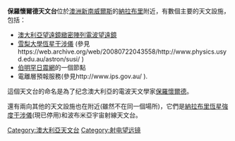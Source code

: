{{coord|-30.314|149.562|dim:2000_region:AU|display=title}}
'''保羅懷爾德天文台'''位於[[澳洲|澳洲]][[新南威爾斯|新南威爾斯]]的[[納拉布里|納拉布里]]附近，有數個主要的天文設施，包括：

* [[澳大利亞望遠鏡緻密陣列|澳大利亞望遠鏡緻密陣列]][[電波望遠鏡|電波望遠鏡]]
* [[雪梨大學恆星干涉儀|雪梨大學恆星干涉儀]] (參見https://web.archive.org/web/20080722043558/http://www.physics.usyd.edu.au/astron/susi/ )
* [[伯明罕日震網|伯明罕日震網]]的一個節點
*電離層預報服務(參見http://www.ips.gov.au/ {{Wayback|url=http://www.ips.gov.au/ |date=20201021012429 }} ).

這個天文台的命名是為了纪念澳大利亞的電波天文學家[[保羅懷爾德|保羅懷爾德]]。

還有兩向其他的天文設施也在附近(雖然不在同一個場所)，它們是[[納拉布里恆星強度干涉儀|納拉布里恆星強度干涉儀]](現已停用)和波布米亞宇宙射線天文台。

[[Category:澳大利亞天文台|Category:澳大利亞天文台]]
[[Category:射电望远镜|Category:射电望远镜]]

{{天文台小作品}}